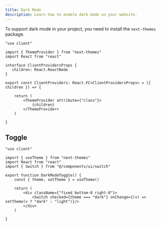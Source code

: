 ```yaml
---
title: Dark Mode
description: Learn how to enable dark mode on your website.
---
```


To support dark mode in your project, you need to install the `next-themes` package.

```tsx {14,18}
"use client"

import { ThemeProvider } from "next-themes"
import React from "react"

interface ClientProvidersProps {
   children: React.ReactNode
}

export const ClientProviders: React.FC<ClientProvidersProps> = ({ children }) => {

    return (
        <ThemeProvider attribute={"class"}>
            {children}
        </ThemeProvider>
    )

}
```

## Toggle

```tsx showLineNumbers filename="src/components/client-providers.tsx"
"use client"

import { useTheme } from "next-themes"
import React from "react"
import { Switch } from "@/components/ui/switch"

export function DarkModeToggle() {
    const { theme, setTheme } = useTheme()

    return (
        <div className={"fixed bottom-0 right-0"}>
            <Switch checked={theme === "dark"} onChange={(v) => setTheme(v ? "dark" : "light")}/>
        </div>
    )

}
```
